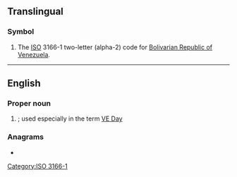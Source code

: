 {{also|Appendix:Variations of "ve"}}
==Translingual==
{{wikipedia}}

===Symbol===
{{head|mul|symbol}}

# The [[ISO]] 3166-1 two-letter (alpha-2) code for [[Bolivarian Republic of Venezuela]].

[[Category:ISO 3166-1]]

----

==English==

===Proper noun===
{{en-proper noun}}

# {{init of|en|[[victory|Victory]] in [[Europe]]|nodot=1}}; used especially in the term [[VE Day]]

===Anagrams===
* {{anagrams|en|a=ev|E.V.|EV|Ev|eV|μeV}}